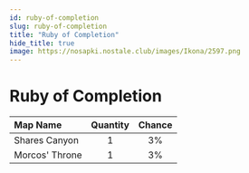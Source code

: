 ```yaml
---
id: ruby-of-completion
slug: ruby-of-completion
title: "Ruby of Completion"
hide_title: true
image: https://nosapki.nostale.club/images/Ikona/2597.png
---
```



# <ItemIcon iconId="2597" height="32"/> Ruby of Completion
|Map Name|Quantity|Chance|
|:--|:-:|:-:|
|Shares Canyon|1|3%|
|Morcos' Throne|1|3%|

